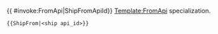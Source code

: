 <includeonly>{{ {{{subst|safesubst:}}}#invoke:FromApi|ShipFromApiId}}</includeonly><noinclude>
[[Template:FromApi]] specialization.
<pre>
{{ShipFrom|<ship api_id>}}
</pre>
</noinclude>